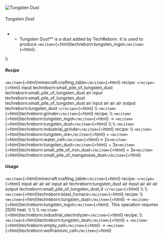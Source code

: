 ![Tungsten Dust ](/mods/techreborn/tungsten_dust.png)

###### Tungsten Dust

-   -   Tungsten Dust** is a dust added by TechReborn. It is used to
        produce
        `<mcitem>`{=html}techreborn:tungsten_ingot`</mcitem>`{=html}.

\\\\

##### Recipe

`<mcitem>`{=html}minecraft:crafting_table`</mcitem>`{=html} recipe:
`<recipe>`{=html} input techreborn:small_pile_of_tungsten_dust
techreborn:small_pile_of_tungsten_dust air input
techreborn:small_pile_of_tungsten_dust
techreborn:small_pile_of_tungsten_dust air input air air air output
techreborn:tungsten_dust `</recipe>`{=html} \\\\
`<mcitem>`{=html}techreborn:grinder`</mcitem>`{=html} recipe: \\\\
`<mcitem>`{=html}techreborn:tungsten_ingot`</mcitem>`{=html} -\>
`<mcitem>`{=html}techreborn:tungsten_dust`</mcitem>`{=html} \\\\ \\\\
`<mcitem>`{=html}techreborn:industrial_grinder`</mcitem>`{=html} recipe:
\\\\ `<mcitem>`{=html}techreborn:tungsten_ore`</mcitem>`{=html} +
`<mcitem>`{=html}techreborn:water_cell`</mcitem>`{=html}-\>
2x`<mcitem>`{=html}techreborn:tungsten_dust`</mcitem>`{=html} +
3x`<mcitem>`{=html}techreborn:small_pile_of_iron_dust`</mcitem>`{=html} +
3x`<mcitem>`{=html}techreborn:small_pile_of_manganese_dust`</mcitem>`{=html}

##### Usage

`<mcitem>`{=html}minecraft:crafting_table`</mcitem>`{=html} recipe:
`<recipe>`{=html} input air air air input air techreborn:tungsten_dust
air input air air air output techreborn:small_pile_of_tungsten_dust,4
`</recipe>`{=html} \\\\ \\\\
`<mcitem>`{=html}techreborn:blast_furnace`</mcitem>`{=html} recipe: \\\\
`<mcitem>`{=html}techreborn:tungsten_dust`</mcitem>`{=html} -\>
`<mcitem>`{=html}techreborn:tungsten_ingot`</mcitem>`{=html}. This
operation requries 2500 heat. \\\\ \\\\ \\\\
`<mcitem>`{=html}techreborn:industrial_electrolyzer`</mcitem>`{=html}
recipe: \\\\
`<mcitem>`{=html}techreborn:tungsten_dust`</mcitem>`{=html} +
`<mcitem>`{=html}techreborn:empty_cell`</mcitem>`{=html} -\>
`<mcitem>`{=html}techreborn:wolframium_cell`</mcitem>`{=html}
